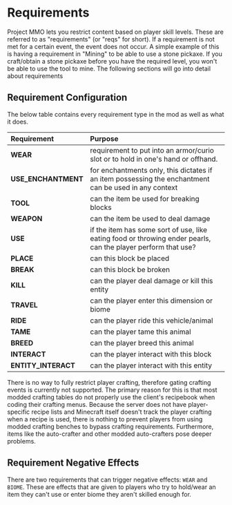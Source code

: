 # Requirements
Project MMO lets you restrict content based on player skill levels.  These are referred to as "requirements" (or "reqs" for short).  If a requirement is not met for a certain event, the event does not occur.  A simple example of this is having a requirement in "Mining" to be able to use a stone pickaxe.  If you craft/obtain a stone pickaxe before you have the required level, you won't be able to use the tool to mine.  The following sections will go into detail about requirements


## Requirement Configuration
The below table contains every requirement type in the mod as well as what it does.

|Requirement| Purpose                                                                                          |
|:---|:-------------------------------------------------------------------------------------------------|
|**WEAR**| requirement to put into an armor/curio slot or to hold in one's hand or offhand.                 |
|**USE_ENCHANTMENT**| for enchantments only, this dictates if an item possessing the enchantment can be used in any context |
|**TOOL**| can the item be used for breaking blocks                                                         |
|**WEAPON**| can the item be used to deal damage                                                              |
|**USE**| if the item has some sort of use, like eating food or throwing ender pearls, can the player perform that use?|
|**PLACE**| can this block be placed                                                                         |
|**BREAK**| can this block be broken                                                                         |
|**KILL**| can the player deal damage or kill this entity                                                   |
|**TRAVEL**| can the player enter this dimension or biome                                                             |
|**RIDE**| can the player ride this vehicle/animal                                                          |
|**TAME**| can the player tame this animal                                                                  |
|**BREED**| can the player breed this animal                                                                 |
|**INTERACT**| can the player interact with this block                                                          |
|**ENTITY_INTERACT**| can the player interact with this entity                                                         |

<Callout variant="info">
    There is no way to fully restrict player crafting, therefore gating crafting events is currently not supported.  The primary reason for this is that most modded crafting tables do not properly use the client's recipebook when coding their crafting menus.  Because the server does not have player-specific recipe lists and Minecraft itself doesn't track the player crafting when a recipe is used, there is nothing to prevent players from using modded crafting benches to bypass crafting requirements.  Furthermore, items like the auto-crafter and other modded auto-crafters pose deeper problems.
</Callout>

## Requirement Negative Effects
There are two requirements that can trigger negative effects: `WEAR` and `BIOME`.  These are effects that are given to players who try to hold/wear an item they can't use or enter biome they aren't skilled enough for.
